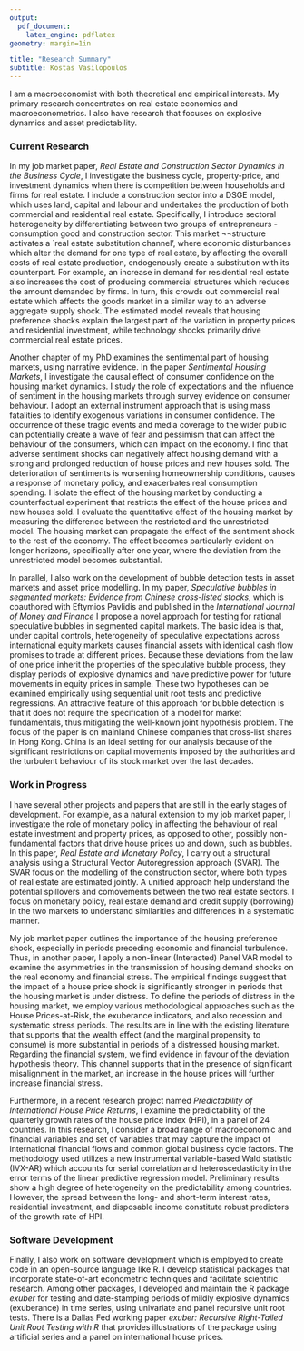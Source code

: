 ```yaml
---
output:
  pdf_document:
    latex_engine: pdflatex
geometry: margin=1in

title: "Research Summary"
subtitle: Kostas Vasilopoulos 
---
```


I am a macroeconomist with both theoretical and empirical interests. My primary research concentrates on real estate economics and macroeconometrics. I also have research that focuses on explosive dynamics and asset predictability.

### Current Research

In my job market paper, *Real Estate and Construction Sector Dynamics in the Business Cycle*, I investigate the business cycle, property-price, and investment dynamics when there is competition between households and firms for real estate. I include a construction sector into a DSGE model, which uses land, capital and labour and undertakes the production of both commercial and residential real estate. Specifically, I introduce sectoral heterogeneity by differentiating between two groups of entrepreneurs - consumption good and construction sector. This market ¬¬structure activates a `real estate substitution channel', where economic disturbances which alter the demand for one type of real estate, by affecting the overall costs of real estate production, endogenously create a substitution with its counterpart. For example, an increase in demand for residential real estate also increases the cost of producing commercial structures which reduces the amount demanded by firms. In turn, this crowds out commercial real estate which affects the goods market in a similar way to an adverse aggregate supply shock. The estimated model reveals that housing preference shocks explain the largest part of the variation in property prices and residential investment, while technology shocks primarily drive commercial real estate prices.


Another chapter of my PhD examines the sentimental part of housing markets, using narrative evidence. In the paper *Sentimental Housing Markets*, I investigate the causal effect of consumer confidence on the housing market dynamics. I study the role of expectations and the influence of sentiment in the housing markets through survey evidence on consumer behaviour. I adopt an external instrument approach that is using mass fatalities to identify exogenous variations in consumer confidence. The occurrence of these tragic events and media coverage to the wider public can potentially create a wave of fear and pessimism that can affect the behaviour of the consumers, which can impact on the economy. I find that adverse sentiment shocks can negatively affect housing demand with a strong and prolonged reduction of house prices and new houses sold. The deterioration of sentiments is worsening homeownership conditions, causes a response of monetary policy, and exacerbates real consumption spending. I isolate the effect of the housing market by conducting a counterfactual experiment that restricts the effect of the house prices and new houses sold. I evaluate the quantitative effect of the housing market by measuring the difference between the restricted and the unrestricted model. The housing market can propagate the effect of the sentiment shock to the rest of the economy. The effect becomes particularly evident on longer horizons, specifically after one year, where the deviation from the unrestricted model becomes substantial.

In parallel, I also work on the development of bubble detection tests in asset markets and asset price modelling. In my paper, *Speculative bubbles in segmented markets: Evidence from Chinese cross-listed stocks*, which is coauthored with Eftymios Pavlidis and published in the *International Journal of Money and Finance* I propose a novel approach for testing for rational speculative bubbles in segmented capital markets. The basic idea is that, under capital controls, heterogeneity of speculative expectations across international equity markets causes financial assets with identical cash flow promises to trade at different prices. Because these deviations from the law of one price inherit the properties of the speculative bubble process, they display periods of explosive dynamics and have predictive power for future movements in equity prices in sample. These two hypotheses can be examined empirically using sequential unit root tests and predictive regressions. An attractive feature of this approach for bubble detection is that it does not require the specification of a model for market fundamentals, thus mitigating the well-known joint hypothesis problem. The focus of the paper is on mainland Chinese companies that cross-list shares in Hong Kong. China is an ideal setting for our analysis because of the significant restrictions on capital movements imposed by the authorities and the turbulent behaviour of its stock market over the last decades.

### Work in Progress

I have several other projects and papers that are still in the early stages of development. For example, as a natural extension to my job market paper, I investigate the role of monetary policy in affecting the behaviour of real estate investment and property prices, as opposed to other, possibly non-fundamental factors that drive house prices up and down, such as bubbles. In this paper, *Real Estate and Monetary Policy*, I carry out a structural analysis using a Structural Vector Autoregression approach (SVAR). The SVAR focus on the modelling of the construction sector, where both types of real estate are estimated jointly. A unified approach help understand the potential spillovers and comovements between the two real estate sectors. I focus on monetary policy, real estate demand and credit supply (borrowing) in the two markets to understand similarities and differences in a systematic manner.

My job market paper outlines the importance of the housing preference shock, especially in periods preceding economic and financial turbulence. Thus, in another paper, I apply a non-linear (Interacted) Panel VAR model to examine the asymmetries in the transmission of housing demand shocks on the real economy and financial stress. The empirical findings suggest that the impact of a house price shock is significantly stronger in periods that the housing market is under distress. To define the periods of distress in the housing market, we employ various methodological approaches such as the House Prices-at-Risk, the exuberance indicators, and also recession and systematic stress periods. The results are in line with the existing literature that supports that the wealth effect (and the marginal propensity to consume) is more substantial in periods of a distressed housing market. Regarding the financial system, we find evidence in favour of the deviation hypothesis theory. This channel supports that in the presence of significant misalignment in the market, an increase in the house prices will further increase financial stress. 

Furthermore, in a recent research project named *Predictability of International House Price Returns*, I examine the predictability of the quarterly growth rates of the house price index (HPI), in a panel of 24 countries. In this research, I consider a broad range of macroeconomic and financial variables and set of variables that may capture the impact of international financial flows and common global business cycle factors. The methodology used utilizes a new instrumental variable-based Wald statistic (IVX-AR) which accounts for serial correlation and heteroscedasticity in the error terms of the linear predictive regression model. Preliminary results show a high degree of heterogeneity on the predictability among countries. However, the spread between the long- and short-term interest rates, residential investment, and disposable income constitute robust predictors of the growth rate of HPI.

### Software Development

Finally, I also work on software development which is employed to create code in an open-source language like R. I develop statistical packages that incorporate state-of-art econometric techniques and facilitate scientific research. Among other packages, I developed and maintain the R package *exuber* for testing and date-stamping periods of mildly explosive dynamics (exuberance) in time series, using univariate and panel recursive unit root tests. There is a Dallas Fed working paper *exuber: Recursive Right-Tailed Unit Root Testing with R* that provides illustrations of the package using artificial series and a panel on international house prices. 